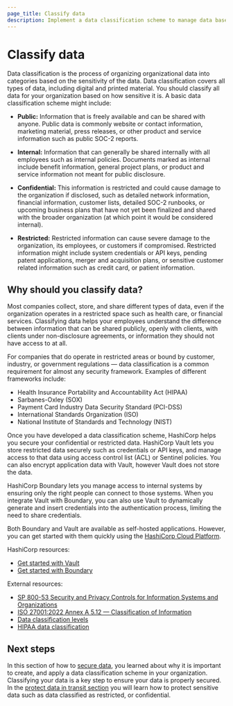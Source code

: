 ```yaml
---
page_title: Classify data
description: Implement a data classification scheme to manage data based on business requirements.
---
```


# Classify data

Data classification is the process of organizing organizational data into categories based on the sensitivity of the data. Data classification covers all types of data, including digital and printed material. You should classify all data for your organization  based on how sensitive it is. A basic data classification scheme might include:

- **Public:** Information that is freely available and can be shared with anyone. Public data is commonly website or contact information, marketing material, press releases, or other product and service information such as public SOC-2 reports.

- **Internal:** Information that can generally be shared internally with all employees such as internal policies. Documents marked as internal include benefit information, general project plans, or product and service information not meant for public disclosure.

- **Confidential:** This information is restricted and could cause damage to the organization if disclosed, such as detailed network information, financial information, customer lists, detailed SOC-2 runbooks, or upcoming business plans that have not yet been finalized and shared with the broader organization (at which point it would be considered internal).

- **Restricted:** Restricted information can cause severe damage to the organization, its employees, or customers if compromised. Restricted information might include system credentials or API keys, pending patent applications, merger and acquisition plans, or sensitive customer related information such as credit card, or patient information.

## Why should you classify data?

Most companies collect, store, and share different types of data, even if the organization operates in a restricted space such as health care, or financial services. Classifying data helps your employees understand the difference between information that can be shared publicly, openly with clients, with clients under non-disclosure agreements, or information they should not have access to at all.

For companies that do operate in restricted areas or bound by customer, industry, or government regulations — data classification is a common requirement for almost any security framework. Examples of different frameworks include:

- Health Insurance Portability and Accountability Act (HIPAA)
- Sarbanes-Oxley (SOX) 
- Payment Card Industry Data Security Standard (PCI-DSS)
- International Standards Organization (ISO)
- National Institute of Standards and Technology (NIST)

Once you have developed a data classification scheme, HashiCorp helps you secure your confidential or restricted data. HashiCorp Vault lets you store restricted data securely such as credentials or API keys, and manage access to that data using access control list (ACL) or Sentinel policies. You can also encrypt application data with Vault, however Vault does not store the data. 

HashiCorp Boundary lets you manage access to internal systems by ensuring only the right people can connect to those systems. When you integrate Vault with Boundary, you can also use Vault to dynamically generate and insert credentials into the authentication process, limiting the need to share credentials. 

Both Boundary and Vault are available as self-hosted applications. However, you can get started with them quickly using the [HashiCorp Cloud Platform](https://portal.cloud.hashicorp.com/sign-in).

HashiCorp resources:

- [Get started with Vault](/vault/tutorials/get-started)
- [Get started with Boundary](/boundary/tutorials/get-started-hcp)

External resources:

- [SP 800-53 Security and Privacy Controls for Information Systems and Organizations](https://csrc.nist.gov/pubs/sp/800/53/r5/upd1/final)
- [ISO 27001:2022 Annex A 5.12 — Classification of Information](https://www.isms.online/iso-27001/annex-a/5-12-classification-of-information-2022/)
- [Data classification levels](https://www.ignyteplatform.com/blog/nist/data-classification-nist-levels)
- [HIPAA data classification](https://numerous.ai/blog/hipaa-data-classification)

## Next steps

In this section of how to [secure data](/well-architected-framework/secure-systems/data), you learned about why it is important to create, and apply a data classification scheme in your organization. Classifying your data is a key step to ensure your data is properly secured. In the [protect data in transit section](/well-architected-framework/secure-systems/data/protect-data-in-transit) you will learn how to protect sensitive data such as data classified as restricted, or confidential.
